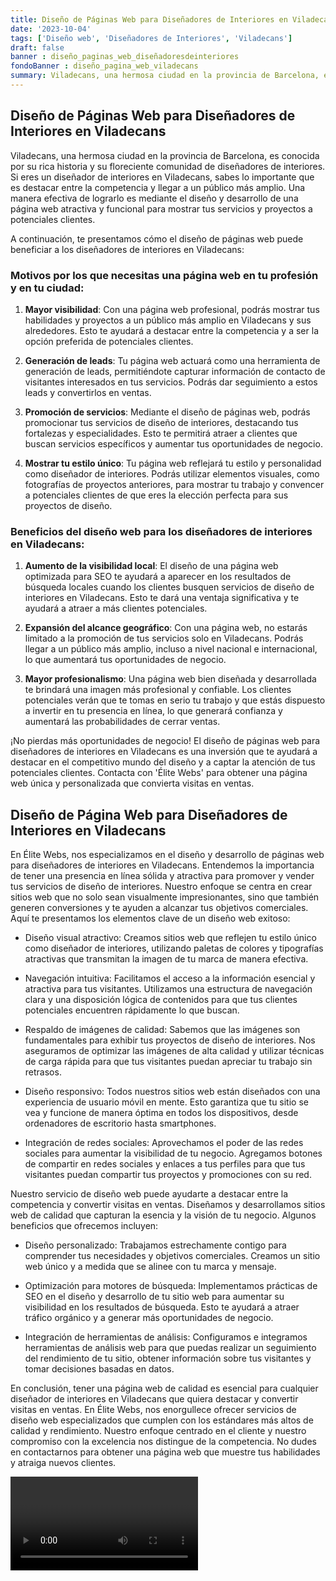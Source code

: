 ```yaml
---
title: Diseño de Páginas Web para Diseñadores de Interiores en Viladecans
date: '2023-10-04'
tags: ['Diseño web', 'Diseñadores de Interiores', 'Viladecans']
draft: false
banner : diseño_paginas_web_diseñadoresdeinteriores
fondoBanner : diseño_pagina_web_viladecans
summary: Viladecans, una hermosa ciudad en la provincia de Barcelona, es conocida por su rica historia y su floreciente comunidad de diseñadores de interiores. Si eres un diseñador de interiores en Viladecans, sabes lo importante que es destacar entre la competencia y llegar a un público más amplio. Una manera efectiva de lograrlo es mediante el diseño y desarrollo de una página web atractiva y funcional para mostrar tus servicios y proyectos a potenciales clientes.
---
```


## Diseño de Páginas Web para Diseñadores de Interiores en Viladecans

Viladecans, una hermosa ciudad en la provincia de Barcelona, es conocida por su rica historia y su floreciente comunidad de diseñadores de interiores. Si eres un diseñador de interiores en Viladecans, sabes lo importante que es destacar entre la competencia y llegar a un público más amplio. Una manera efectiva de lograrlo es mediante el diseño y desarrollo de una página web atractiva y funcional para mostrar tus servicios y proyectos a potenciales clientes.

A continuación, te presentamos cómo el diseño de páginas web puede beneficiar a los diseñadores de interiores en Viladecans:

### Motivos por los que necesitas una página web en tu profesión y en tu ciudad:

1. **Mayor visibilidad**: Con una página web profesional, podrás mostrar tus habilidades y proyectos a un público más amplio en Viladecans y sus alrededores. Esto te ayudará a destacar entre la competencia y a ser la opción preferida de potenciales clientes.

2. **Generación de leads**: Tu página web actuará como una herramienta de generación de leads, permitiéndote capturar información de contacto de visitantes interesados en tus servicios. Podrás dar seguimiento a estos leads y convertirlos en ventas.

3. **Promoción de servicios**: Mediante el diseño de páginas web, podrás promocionar tus servicios de diseño de interiores, destacando tus fortalezas y especialidades. Esto te permitirá atraer a clientes que buscan servicios específicos y aumentar tus oportunidades de negocio.

4. **Mostrar tu estilo único**: Tu página web reflejará tu estilo y personalidad como diseñador de interiores. Podrás utilizar elementos visuales, como fotografías de proyectos anteriores, para mostrar tu trabajo y convencer a potenciales clientes de que eres la elección perfecta para sus proyectos de diseño.

### Beneficios del diseño web para los diseñadores de interiores en Viladecans:

1. **Aumento de la visibilidad local**: El diseño de una página web optimizada para SEO te ayudará a aparecer en los resultados de búsqueda locales cuando los clientes busquen servicios de diseño de interiores en Viladecans. Esto te dará una ventaja significativa y te ayudará a atraer a más clientes potenciales.

2. **Expansión del alcance geográfico**: Con una página web, no estarás limitado a la promoción de tus servicios solo en Viladecans. Podrás llegar a un público más amplio, incluso a nivel nacional e internacional, lo que aumentará tus oportunidades de negocio.

3. **Mayor profesionalismo**: Una página web bien diseñada y desarrollada te brindará una imagen más profesional y confiable. Los clientes potenciales verán que te tomas en serio tu trabajo y que estás dispuesto a invertir en tu presencia en línea, lo que generará confianza y aumentará las probabilidades de cerrar ventas.

¡No pierdas más oportunidades de negocio! El diseño de páginas web para diseñadores de interiores en Viladecans es una inversión que te ayudará a destacar en el competitivo mundo del diseño y a captar la atención de tus potenciales clientes. Contacta con 'Élite Webs' para obtener una página web única y personalizada que convierta visitas en ventas.

<GifSeo />

<Cta />

## Diseño de Página Web para Diseñadores de Interiores en Viladecans

En Élite Webs, nos especializamos en el diseño y desarrollo de páginas web para diseñadores de interiores en Viladecans. Entendemos la importancia de tener una presencia en línea sólida y atractiva para promover y vender tus servicios de diseño de interiores. Nuestro enfoque se centra en crear sitios web que no solo sean visualmente impresionantes, sino que también generen conversiones y te ayuden a alcanzar tus objetivos comerciales. Aquí te presentamos los elementos clave de un diseño web exitoso:

- Diseño visual atractivo: Creamos sitios web que reflejen tu estilo único como diseñador de interiores, utilizando paletas de colores y tipografías atractivas que transmitan la imagen de tu marca de manera efectiva.

- Navegación intuitiva: Facilitamos el acceso a la información esencial y atractiva para tus visitantes. Utilizamos una estructura de navegación clara y una disposición lógica de contenidos para que tus clientes potenciales encuentren rápidamente lo que buscan.

- Respaldo de imágenes de calidad: Sabemos que las imágenes son fundamentales para exhibir tus proyectos de diseño de interiores. Nos aseguramos de optimizar las imágenes de alta calidad y utilizar técnicas de carga rápida para que tus visitantes puedan apreciar tu trabajo sin retrasos.

- Diseño responsivo: Todos nuestros sitios web están diseñados con una experiencia de usuario móvil en mente. Esto garantiza que tu sitio se vea y funcione de manera óptima en todos los dispositivos, desde ordenadores de escritorio hasta smartphones.

- Integración de redes sociales: Aprovechamos el poder de las redes sociales para aumentar la visibilidad de tu negocio. Agregamos botones de compartir en redes sociales y enlaces a tus perfiles para que tus visitantes puedan compartir tus proyectos y promociones con su red.

Nuestro servicio de diseño web puede ayudarte a destacar entre la competencia y convertir visitas en ventas. Diseñamos y desarrollamos sitios web de calidad que capturan la esencia y la visión de tu negocio. Algunos beneficios que ofrecemos incluyen:

- Diseño personalizado: Trabajamos estrechamente contigo para comprender tus necesidades y objetivos comerciales. Creamos un sitio web único y a medida que se alinee con tu marca y mensaje.

- Optimización para motores de búsqueda: Implementamos prácticas de SEO en el diseño y desarrollo de tu sitio web para aumentar su visibilidad en los resultados de búsqueda. Esto te ayudará a atraer tráfico orgánico y a generar más oportunidades de negocio.

- Integración de herramientas de análisis: Configuramos e integramos herramientas de análisis web para que puedas realizar un seguimiento del rendimiento de tu sitio, obtener información sobre tus visitantes y tomar decisiones basadas en datos.

En conclusión, tener una página web de calidad es esencial para cualquier diseñador de interiores en Viladecans que quiera destacar y convertir visitas en ventas. En Élite Webs, nos enorgullece ofrecer servicios de diseño web especializados que cumplen con los estándares más altos de calidad y rendimiento. Nuestro enfoque centrado en el cliente y nuestro compromiso con la excelencia nos distingue de la competencia. No dudes en contactarnos para obtener una página web que muestre tus habilidades y atraiga nuevos clientes.

<Video />

<CtaBot job='Diseñadores de Interiores' city='Viladecans'/>

<Gmaps query='Viladecans+españa+maps' />